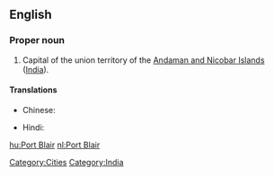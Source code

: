 ==English==
{{wikipedia}}

===Proper noun===
{{en-proper noun}}

# Capital of the union territory of the [[Andaman and Nicobar Islands]] ([[India]]).

====Translations====
{{trans-top|capital of Andaman and Nicobar Islands, India}}
* Chinese:
*: {{trreq|Mandarin}}
* Hindi: {{t|hi|पोर्ट ब्लेयर|tr=pōrṭ blēyar|xs=Hindi}}
{{trans-mid}}
{{trans-bottom}}

[[Category:Cities]]
[[Category:India]]

[[hu:Port Blair]]
[[nl:Port Blair]]